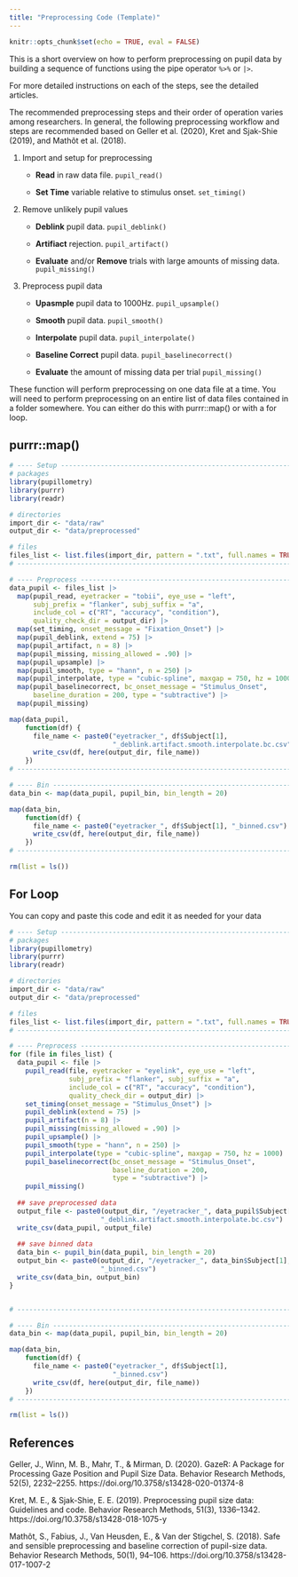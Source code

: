 ```yaml
---
title: "Preprocessing Code (Template)"
---
```


```r
knitr::opts_chunk$set(echo = TRUE, eval = FALSE)
```

This is a short overview on how to perform preprocessing on pupil data by building a sequence of functions using the pipe operator `%>%` or `|>`.

For more detailed instructions on each of the steps, see the detailed articles.

The recommended preprocessing steps and their order of operation varies among researchers. In general, the following preprocessing workflow and steps are recommended based on Geller et al. (2020), Kret and Sjak-Shie (2019), and Mathôt et al. (2018).

1. Import and setup for preprocessing

    - **Read** in raw data file. `pupil_read()`
    
    - **Set Time** variable relative to stimulus onset. `set_timing()`
    
2. Remove unlikely pupil values

    - **Deblink** pupil data. `pupil_deblink()`
    
    - **Artifiact** rejection. `pupil_artifact()`
    
    - **Evaluate** and/or **Remove** trials with large amounts of missing data. `pupil_missing()`
    
3. Preprocess pupil data

    - **Upasmple** pupil data to 1000Hz. `pupil_upsample()`

    - **Smooth** pupil data. `pupil_smooth()`
    
    - **Interpolate** pupil data. `pupil_interpolate()`
    
    - **Baseline Correct** pupil data. `pupil_baselinecorrect()`
    
    - **Evaluate** the amount of missing data per trial `pupil_missing()`

These function will perform preprocessing on one data file at a time. You will need to perform preprocessing on an entire list of data files contained in a folder somewhere. You can either do this with purrr::map() or with a for loop.

## purrr::map()

```r
# ---- Setup -------------------------------------------------------------------
# packages
library(pupillometry)
library(purrr)
library(readr)

# directories
import_dir <- "data/raw"
output_dir <- "data/preprocessed"

# files
files_list <- list.files(import_dir, pattern = ".txt", full.names = TRUE)
# ------------------------------------------------------------------------------

# ---- Preprocess --------------------------------------------------------------
data_pupil <- files_list |>
  map(pupil_read, eyetracker = "tobii", eye_use = "left",
      subj_prefix = "flanker", subj_suffix = "a",
      include_col = c("RT", "accuracy", "condition"),
      quality_check_dir = output_dir) |>
  map(set_timing, onset_message = "Fixation_Onset") |>
  map(pupil_deblink, extend = 75) |>
  map(pupil_artifact, n = 8) |>
  map(pupil_missing, missing_allowed = .90) |>
  map(pupil_upsample) |>
  map(pupil_smooth, type = "hann", n = 250) |>
  map(pupil_interpolate, type = "cubic-spline", maxgap = 750, hz = 1000) |>
  map(pupil_baselinecorrect, bc_onset_message = "Stimulus_Onset",
      baseline_duration = 200, type = "subtractive") |>
  map(pupil_missing)

map(data_pupil,
    function(df) {
      file_name <- paste0("eyetracker_", df$Subject[1],
                          "_deblink.artifact.smooth.interpolate.bc.csv")
      write_csv(df, here(output_dir, file_name))
    })
# ------------------------------------------------------------------------------

# ---- Bin ---------------------------------------------------------------------
data_bin <- map(data_pupil, pupil_bin, bin_length = 20)

map(data_bin, 
    function(df) {
      file_name <- paste0("eyetracker_", df$Subject[1], "_binned.csv")
      write_csv(df, here(output_dir, file_name))
    })
# ------------------------------------------------------------------------------

rm(list = ls())
```

## For Loop

You can copy and paste this code and edit it as needed for your data

```r
# ---- Setup -------------------------------------------------------------------
# packages
library(pupillometry)
library(purrr)
library(readr)

# directories
import_dir <- "data/raw"
output_dir <- "data/preprocessed"

# files
files_list <- list.files(import_dir, pattern = ".txt", full.names = TRUE)
# ------------------------------------------------------------------------------

# ---- Preprocess --------------------------------------------------------------
for (file in files_list) {
  data_pupil <- file |>
    pupil_read(file, eyetracker = "eyelink", eye_use = "left",
               subj_prefix = "flanker", subj_suffix = "a",
               include_col = c("RT", "accuracy", "condition"),
               quality_check_dir = output_dir) |>
    set_timing(onset_message = "Stimulus_Onset") |>
    pupil_deblink(extend = 75) |>
    pupil_artifact(n = 8) |>
    pupil_missing(missing_allowed = .90) |>
    pupil_upsample() |>
    pupil_smooth(type = "hann", n = 250) |>
    pupil_interpolate(type = "cubic-spline", maxgap = 750, hz = 1000) |>
    pupil_baselinecorrect(bc_onset_message = "Stimulus_Onset",
                          baseline_duration = 200,
                          type = "subtractive") |>
    pupil_missing()
  
  ## save preprocessed data
  output_file <- paste0(output_dir, "/eyetracker_", data_pupil$Subject[1], 
                       "_deblink.artifact.smooth.interpolate.bc.csv")
  write_csv(data_pupil, output_file)
  
  ## save binned data
  data_bin <- pupil_bin(data_pupil, bin_length = 20)
  output_bin <- paste0(output_dir, "/eyetracker_", data_bin$Subject[1],
                       "_binned.csv")
  write_csv(data_bin, output_bin)
}


# ------------------------------------------------------------------------------

# ---- Bin ---------------------------------------------------------------------
data_bin <- map(data_pupil, pupil_bin, bin_length = 20)

map(data_bin, 
    function(df) {
      file_name <- paste0("eyetracker_", df$Subject[1],
                          "_binned.csv")
      write_csv(df, here(output_dir, file_name))
    })
# ------------------------------------------------------------------------------

rm(list = ls())
```

## References

Geller, J., Winn, M. B., Mahr, T., & Mirman, D. (2020). GazeR: A Package for Processing Gaze Position and Pupil Size Data. Behavior Research Methods, 52(5), 2232–2255. https://doi.org/10.3758/s13428-020-01374-8

Kret, M. E., & Sjak-Shie, E. E. (2019). Preprocessing pupil size data: Guidelines and code. Behavior Research Methods, 51(3), 1336–1342. https://doi.org/10.3758/s13428-018-1075-y

Mathôt, S., Fabius, J., Van Heusden, E., & Van der Stigchel, S. (2018). Safe and sensible preprocessing and baseline correction of pupil-size data. Behavior Research Methods, 50(1), 94–106. https://doi.org/10.3758/s13428-017-1007-2

